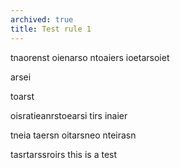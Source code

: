 ```yaml
---
archived: true
title: Test rule 1
---
```


tnaorenst oienarso ntoaiers ioetarsoiet

arsei

toarst

oisratieanrstoearsi tirs inaier

tneia taersn oitarsneo nteirasn

tasrtarssroirs this is a test
